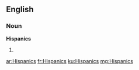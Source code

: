 ==English==

===Noun===
'''Hispanics'''

# {{plural of|[[Hispanic]]}}

[[ar:Hispanics]]
[[fr:Hispanics]]
[[ku:Hispanics]]
[[mg:Hispanics]]